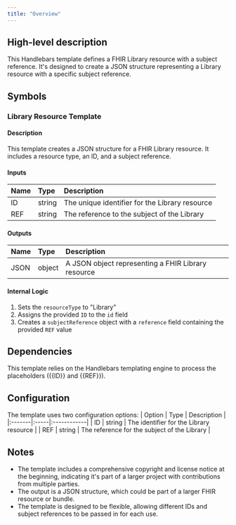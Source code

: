 ```yaml
---
title: "Overview"
---
```


## High-level description
This Handlebars template defines a FHIR Library resource with a subject reference. It's designed to create a JSON structure representing a Library resource with a specific subject reference.

## Symbols

### Library Resource Template
#### Description
This template creates a JSON structure for a FHIR Library resource. It includes a resource type, an ID, and a subject reference.

#### Inputs
| Name | Type | Description |
|:-----|:-----|:------------|
| ID | string | The unique identifier for the Library resource |
| REF | string | The reference to the subject of the Library |

#### Outputs
| Name | Type | Description |
|:-----|:-----|:------------|
| JSON | object | A JSON object representing a FHIR Library resource |

#### Internal Logic
1. Sets the `resourceType` to "Library"
2. Assigns the provided `ID` to the `id` field
3. Creates a `subjectReference` object with a `reference` field containing the provided `REF` value

## Dependencies
This template relies on the Handlebars templating engine to process the placeholders ({{ID}} and {{REF}}).

## Configuration
The template uses two configuration options:
| Option | Type | Description |
|:-------|:-----|:------------|
| ID | string | The identifier for the Library resource |
| REF | string | The reference for the subject of the Library |

## Notes
- The template includes a comprehensive copyright and license notice at the beginning, indicating it's part of a larger project with contributions from multiple parties.
- The output is a JSON structure, which could be part of a larger FHIR resource or bundle.
- The template is designed to be flexible, allowing different IDs and subject references to be passed in for each use.
